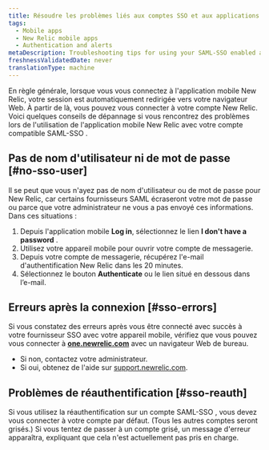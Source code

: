 ```yaml
---
title: Résoudre les problèmes liés aux comptes SSO et aux applications mobiles
tags:
  - Mobile apps
  - New Relic mobile apps
  - Authentication and alerts
metaDescription: Troubleshooting tips for using your SAML-SSO enabled account with the New Relic mobile app.
freshnessValidatedDate: never
translationType: machine
---
```


En règle générale, lorsque vous vous connectez à l&apos;application mobile New Relic, votre session est automatiquement redirigée vers votre navigateur Web. À partir de là, vous pouvez vous connecter à votre compte New Relic. Voici quelques conseils de dépannage si vous rencontrez des problèmes lors de l&apos;utilisation de l&apos;application mobile New Relic avec votre compte compatible SAML-SSO .

## Pas de nom d&apos;utilisateur ni de mot de passe [#no-sso-user]

Il se peut que vous n&apos;ayez pas de nom d&apos;utilisateur ou de mot de passe pour New Relic, car certains fournisseurs SAML écraseront votre mot de passe ou parce que votre administrateur ne vous a pas envoyé ces informations. Dans ces situations :

1. Depuis l&apos;application mobile <DNT>**Log in**</DNT>, sélectionnez le lien <DNT>**I don&apos;t have a password**</DNT> .
2. Utilisez votre appareil mobile pour ouvrir votre compte de messagerie.
3. Depuis votre compte de messagerie, récupérez l&apos;e-mail d&apos;authentification New Relic dans les 20 minutes.
4. Sélectionnez le bouton <DNT>**Authenticate**</DNT> ou le lien situé en dessous dans l’e-mail.

## Erreurs après la connexion [#sso-errors]

Si vous constatez des erreurs après vous être connecté avec succès à votre fournisseur SSO avec votre appareil mobile, vérifiez que vous pouvez vous connecter à <DNT>**[one.newrelic.com](https://one.newrelic.com/all-capabilities)**</DNT> avec un navigateur Web de bureau.

* Si non, contactez votre administrateur.
* Si oui, obtenez de l&apos;aide sur [support.newrelic.com](https://support.newrelic.com).

## Problèmes de réauthentification [#sso-reauth]

Si vous utilisez la réauthentification sur un compte SAML-SSO , vous devez vous connecter à votre compte par défaut. (Tous les autres comptes seront grisés.) Si vous tentez de passer à un compte grisé, un message d&apos;erreur apparaîtra, expliquant que cela n&apos;est actuellement pas pris en charge.